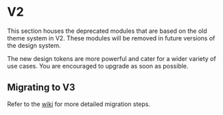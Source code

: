 
<Meta title="V2/Introduction" />

# V2

This section houses the deprecated modules that are based on the old theme
system in V2. These modules will be removed in future versions of the design
system.

The new design tokens are more powerful and cater for a wider variety of use
cases. You are encouraged to upgrade as soon as possible.

## Migrating to V3

Refer to the
[wiki](https://github.com/LifeSG/react-design-system/wiki/Migration-to-V3) for
more detailed migration steps.
